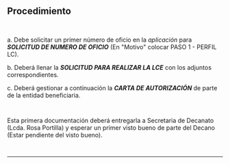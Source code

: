 ## Procedimiento
~~~
 
~~~
a. Debe solicitar un primer número de oficio en la *aplicación* para ***SOLICITUD DE NUMERO DE OFICIO*** (En "Motivo" colocar PASO 1 - PERFIL LC).

b. Deberá llenar la ***SOLICITUD PARA REALIZAR LA LCE*** con los adjuntos correspondientes.

c. Deberá gestionar a continuación la ***CARTA DE AUTORIZACIÓN*** de parte de la entidad beneficiaria.
~~~
 
~~~
Esta primera documentación deberá entregarla a Secretaria de Decanato (Lcda. Rosa Portilla) y esperar un primer visto bueno de parte del Decano (Estar pendiente del visto bueno).
~~~
 
~~~
---